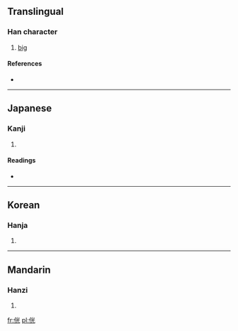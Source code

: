 ==Translingual==

===Han character===
{{Han char|rn=9|rad=人|as=06|sn=8|four=|canj=人火一山 (OFMU)}}

# [[big]]

====References====
* {{Han ref|kx=0101.230|dkj=00586|dj=0215.040|hdz=10147.090|uh=4F8A|ud=20362}}

----

==Japanese==

===Kanji===
{{ja-kanji|grade=|rs=人06}}

# {{defn|Japanese|sort=人06}}

====Readings====
* {{ja-readings|on=[[こう]] (kō)|kun=[[さかん]] (sakan)}}

----

==Korean==

===Hanja===
{{ko-hanja|hangeul=광|rv=gwang|mr=kwang}}

# {{defn|Korean|sort=人06}}

----

==Mandarin==

===Hanzi===
{{cmn-hanzi|pin=[[guāng]] ([[guang1]]), [[měi]] ([[mei3]])|wg=kuang<sup>1</sup>, mei<sup>3</sup>}}

# {{defn|Mandarin|sort=人06}}

[[fr:侊]]
[[pl:侊]]
